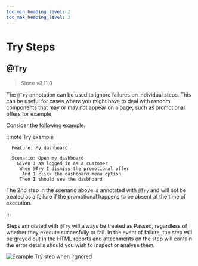 ```yaml
--- 
toc_min_heading_level: 2
toc_max_heading_level: 3
---
```



# Try Steps

## @Try

> Since <Link to="https://github.com/gwen-interpreter/gwen-web/releases/tag/v3.11.0">v3.11.0</Link>

The `@Try` annotation can be used to ignore failures on individual steps. This can be useful for cases where you might have to deal with random components that may or may not appear on a page, such as promotional offers for example.

Consider the following example.

:::note Try example

```gherkin {5}
  Feature: My dashboard

  Scenario: Open my dashboard
    Given I am logged in as a customer
     When @Try I dismiss the promotional offer
      And I click the dashboard menu option 
     Then I should see the dasbhoard
```

The 2nd step in the scenario above is annotated with `@Try` and will not be treated as a failure if the promotional happens to be absent at the time of execution.

:::

Steps annotated with `@Try` will always be treated as Passed, regardless of whether they execute succesfully or fail. In the event of failure, the step will be greyed out in the HTML reports and attachments on the step will contain the error details should you wish to inspect or analyse them.

![Example Try step when irgnored](/img/reports/sample-html-try-step.png)
